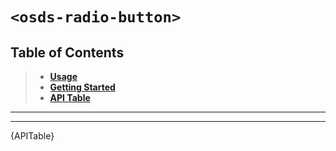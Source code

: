 

<Meta title="UI Components/Radio/Radio Button [atom]/Web Component" />

# `<osds-radio-button>`

## Table of Contents
> - **[Usage](#usage)**
> - **[Getting Started](#getting-started)**
> - **[API Table](#api-table)**

<hr/>
<Usage />
<hr/>
<div id="api-table"><Description>{APITable}</Description></div>
